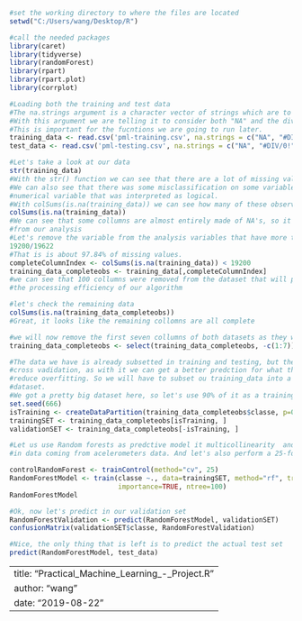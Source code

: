 
```{r }
#set the working directory to where the files are located
setwd("C:/Users/wang/Desktop/R")

#call the needed packages
library(caret)
library(tidyverse)
library(randomForest)
library(rpart)
library(rpart.plot)
library(corrplot)

#Loading both the training and test data
#The na.strings argument is a character vector of strings which are to be interpreted as NA values. 
#With this argument we are telling it to consider both "NA" and the division by zero as NA values.
#This is important for the fucntions we are going to run later.
training_data <- read.csv('pml-training.csv', na.strings = c("NA", "#DIV/0!", ""))
test_data <- read.csv('pml-testing.csv', na.strings = c("NA", "#DIV/0!", ""))

#Let's take a look at our data
str(training_data)
#With the str() function we can see that there are a lot of missing values in this dataset
#We can also see that there was some misclassification on some variables. kurtosis_yaw_belt is a
#numerical variable that was interpreted as logical.
#With colSums(is.na(training_data)) we can see how many of these observations are NA's
colSums(is.na(training_data))
#We can see that some collumns are almost entirely made of NA's, so it may be useful to remove them
#from our analysis
#Let's remove the variable from the analysis variables that have more than 19200 missing values
19200/19622
#That is is about 97.84% of missing values.
completeColumnIndex <- colSums(is.na(training_data)) < 19200
training_data_completeobs <- training_data[,completeColumnIndex]
#we can see that 100 collumns were removed from the dataset that will probably greatly enhance
#the processing efficiency of our algorithm

#let's check the remaining data
colSums(is.na(training_data_completeobs))
#Great, it looks like the remaining collomns are all complete

#we will now remove the first seven collumns of both datasets as they won't be part of our model.
training_data_completeobs <- select(training_data_completeobs, -c(1:7))

#The data we have is already subsetted in training and testing, but the project directions ask that we perform
#cross vadidation, as with it we can get a better predction for what the out of sample error would be and 
#reduce overfitting. So we will have to subset ou training_data into a new training dataset and a validation
#dataset.
#We got a pretty big dataset here, so let's use 90% of it as a training set and the other 10% as validation set
set.seed(666)
isTraining <- createDataPartition(training_data_completeobs$classe, p=0.90, list=FALSE)
trainingSET <- training_data_completeobs[isTraining, ]
validationSET <- training_data_completeobs[-isTraining, ]

#Let us use Random forests as predctive model it multicollinearity  and outliers, something we would expect
#in data coming from acelerometers data. And let's also perform a 25-fold cross validation for the algorithm.

controlRandomForest <- trainControl(method="cv", 25)
RandomForestModel <- train(classe ~., data=trainingSET, method="rf", trControl=controlRandomForest, 
                           importance=TRUE, ntree=100)
RandomForestModel

#Ok, now let's predict in our validation set
RandomForestValidation <- predict(RandomForestModel, validationSET)
confusionMatrix(validationSET$classe, RandomForestValidation)

#Nice, the only thing that is left is to predict the actual test set
predict(RandomForestModel, test_data)
```


---
title: "Practical_Machine_Learning_-_Project.R"
author: "wang"
date: "2019-08-22"
---
